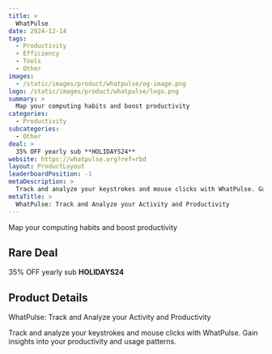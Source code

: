 ```yaml
---
title: >
  WhatPulse
date: 2024-12-14
tags:
  - Productivity
  - Efficiency
  - Tools
  - Other
images:
  - /static/images/product/whatpulse/og-image.png
logo: /static/images/product/whatpulse/logo.png
summary: >
  Map your computing habits and boost productivity
categories:
  - Productivity
subcategories:
  - Other
deal: >
  35% OFF yearly sub **HOLIDAYS24**
website: https://whatpulse.org?ref=rbd
layout: ProductLayout
leaderboardPosition: -1
metaDescription: >
  Track and analyze your keystrokes and mouse clicks with WhatPulse. Gain insights into your productivity and usage patterns.
metaTitle: >
  WhatPulse: Track and Analyze your Activity and Productivity
---
```

Map your computing habits and boost productivity

## Rare Deal

35% OFF yearly sub **HOLIDAYS24**

## Product Details

WhatPulse: Track and Analyze your Activity and Productivity

Track and analyze your keystrokes and mouse clicks with WhatPulse. Gain insights into your productivity and usage patterns.
